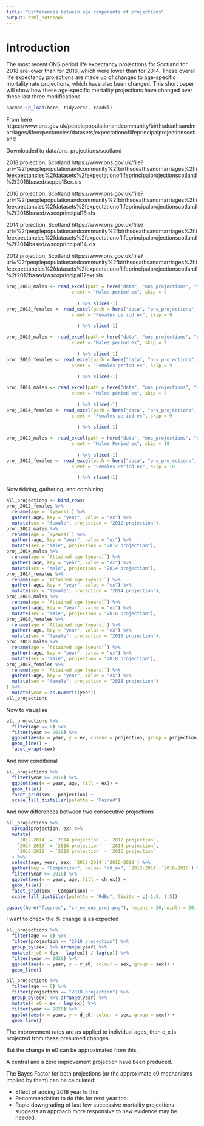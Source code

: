 ```yaml
---
title: "Differences between age components of projections"
output: html_notebook
---
```


# Introduction

The most recent ONS period life expectancy projections for Scotland for 2018 are lower than for 2016, which were lower than for 2014. These overall life expectancy projections are made up of changes to age-specific mortality rate projections, which have also been changed. This short paper will show how these age-specific mortality projections have changed over these last three modifications. 


```r
pacman::p_load(here, tidyverse, readxl)

```

From here
https://www.ons.gov.uk/peoplepopulationandcommunity/birthsdeathsandmarriages/lifeexpectancies/datasets/expectationoflifeprincipalprojectionscotland

Downloaded to data/ons_projections/scotland

2018 projection, Scotland 
https://www.ons.gov.uk/file?uri=%2fpeoplepopulationandcommunity%2fbirthsdeathsandmarriages%2flifeexpectancies%2fdatasets%2fexpectationoflifeprincipalprojectionscotland%2f2018based/scppp18ex.xls


2016 projection, Scotland
https://www.ons.gov.uk/file?uri=%2fpeoplepopulationandcommunity%2fbirthsdeathsandmarriages%2flifeexpectancies%2fdatasets%2fexpectationoflifeprincipalprojectionscotland%2f2016based/wscoprincipal16.xls

2014 projection, Scotland
https://www.ons.gov.uk/file?uri=%2fpeoplepopulationandcommunity%2fbirthsdeathsandmarriages%2flifeexpectancies%2fdatasets%2fexpectationoflifeprincipalprojectionscotland%2f2014based/wscoprincipal14.xls

2012 projection, Scotland
https://www.ons.gov.uk/file?uri=%2fpeoplepopulationandcommunity%2fbirthsdeathsandmarriages%2flifeexpectancies%2fdatasets%2fexpectationoflifeprincipalprojectionscotland%2f2012based/wscoprincipal12exr.xls


```r
proj_2018_males <- read_excel(path = here("data", "ons_projections", "scotland", "scppp18ex.xls"),
                        sheet = "Males period ex", skip = 9
                          
                          ) %>% slice(-1) 
proj_2018_females <- read_excel(path = here("data", "ons_projections", "scotland", "scppp18ex.xls"),
                        sheet = "Females period ex", skip = 9
                          
                          ) %>% slice(-1) 

proj_2016_males <- read_excel(path = here("data", "ons_projections", "scotland", "wscoprincipal16.xls"),
                        sheet = "Males period ex", skip = 9
                          
                          ) %>% slice(-1) 
proj_2016_females <- read_excel(path = here("data", "ons_projections", "scotland", "wscoprincipal16.xls"),
                        sheet = "Females period ex", skip = 9
                          
                          ) %>% slice(-1) 

proj_2014_males <- read_excel(path = here("data", "ons_projections", "scotland", "wscoprincipal14.xls"),
                        sheet = "Males period ex", skip = 9
                          
                          ) %>% slice(-1) 
proj_2014_females <- read_excel(path = here("data", "ons_projections", "scotland", "wscoprincipal14.xls"),
                        sheet = "Females period ex", skip = 9
                          
                          ) %>% slice(-1) 

proj_2012_males <- read_excel(path = here("data", "ons_projections", "scotland", "wscoprincipal12exr.xls"),
                        sheet = "Males Period ex", skip = 10
                          
                          ) %>% slice(-1) 
proj_2012_females <- read_excel(path = here("data", "ons_projections", "scotland", "wscoprincipal12exr.xls"),
                        sheet = "Females Period ex", skip = 10
                          
                          ) %>% slice(-1) 

```

Now tidying, gathering, and combining 


```r
all_projections <- bind_rows(
proj_2012_females %>% 
  rename(age = `(years)`) %>% 
  gather(-age, key = "year", value = "ex") %>% 
  mutate(sex = "female", projection = "2012 projection"),
proj_2012_males %>% 
  rename(age = `(years)`) %>% 
  gather(-age, key = "year", value = "ex") %>% 
  mutate(sex = "male", projection = "2012 projection"),
proj_2014_males %>% 
  rename(age = `Attained age (years)`) %>% 
  gather(-age, key = "year", value = "ex") %>% 
  mutate(sex = "male", projection = "2014 projection"),
proj_2014_females %>% 
  rename(age = `Attained age (years)`) %>% 
  gather(-age, key = "year", value = "ex") %>% 
  mutate(sex = "female", projection = "2014 projection"),
proj_2016_males %>% 
  rename(age = `Attained age (years)`) %>% 
  gather(-age, key = "year", value = "ex") %>% 
  mutate(sex = "male", projection = "2016 projection"),
proj_2016_females %>% 
  rename(age = `Attained age (years)`) %>% 
  gather(-age, key = "year", value = "ex") %>% 
  mutate(sex = "female", projection = "2016 projection"),
proj_2018_males %>% 
  rename(age = `Attained age (years)`) %>% 
  gather(-age, key = "year", value = "ex") %>% 
  mutate(sex = "male", projection = "2018 projection"),
proj_2018_females %>% 
  rename(age = `Attained age (years)`) %>% 
  gather(-age, key = "year", value = "ex") %>% 
  mutate(sex = "female", projection = "2018 projection")
) %>% 
  mutate(year = as.numeric(year))
all_projections


```


Now to visualise 

```r
all_projections %>% 
  filter(age == 0) %>% 
  filter(year >= 2010) %>% 
  ggplot(aes(x = year, y = ex, colour = projection, group = projection)) +
  geom_line() + 
  facet_wrap(~sex)

```

And now conditional 

```r
all_projections %>% 
  filter(year >= 2010) %>% 
  ggplot(aes(x = year, age, fill = ex)) + 
  geom_tile() + 
  facet_grid(sex ~ projection) +
  scale_fill_distiller(palette = "Paired")

```

And now differences between two consecutive projections 

```r
all_projections %>% 
  spread(projection, ex) %>% 
  mutate(
    `2012-2014` = `2014 projection` - `2012 projection`,
    `2014-2016` = `2016 projection` - `2014 projection`,
    `2016-2018` = `2018 projection` - `2016 projection`
  ) %>% 
  select(age, year, sex, `2012-2014`:`2016-2018`) %>% 
  gather(key = "Comparison", value= "ch_ex", `2012-2014`:`2016-2018`) %>% 
  filter(year >= 2010) %>% 
  ggplot(aes(x = year, age, fill = ch_ex)) + 
  geom_tile() + 
  facet_grid(sex ~ Comparison) +
  scale_fill_distiller(palette = "RdBu", limits = c(-1.5, 1.5))

ggsave(here("figures", "ch_ex_ons_proj.png"), height = 20, width = 20, units = "cm", dpi = 300)

```

I want to check the % change is as expected 


```r
all_projections %>% 
  filter(age == 0) %>% 
  filter(projection == "2018 projection") %>% 
  group_by(sex) %>% arrange(year) %>% 
  mutate(r_e0 = (ex - lag(ex)) / lag(ex)) %>% 
  filter(year >= 2020) %>% 
  ggplot(aes(x = year, y = r_e0, colour = sex, group = sex)) + 
  geom_line()

all_projections %>% 
  filter(age == 0) %>% 
  filter(projection == "2018 projection") %>% 
  group_by(sex) %>% arrange(year) %>% 
  mutate(d_e0 = ex - lag(ex)) %>% 
  filter(year >= 2020) %>% 
  ggplot(aes(x = year, y = d_e0, colour = sex, group = sex)) + 
  geom_line()


```


The improvement rates are as applied to individual ages, then e_x is projected from these presumed changes.

But the change in e0 can be approximated from this.

A central and a zero improvement projection have been produced. 

The Bayes Factor for both projections (or the approximate e0 mechanisms implied by them) can be calculated:

* Effect of adding 2018 year to this
* Recommendation to do this for next year too.
* Rapid downgrading of last few successive mortality projections suggests an approach more responsive to new evidence may be needed. 


